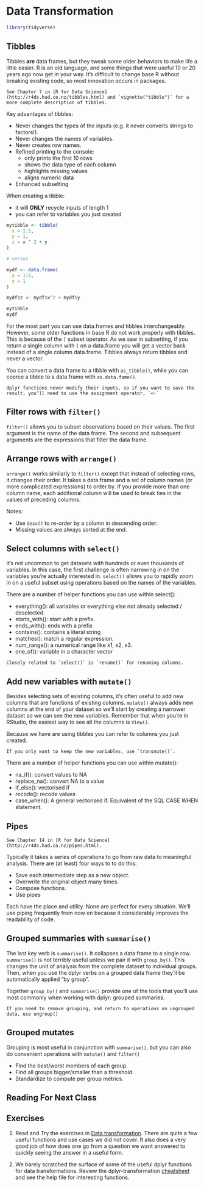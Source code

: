 # Data Transformation

```r
library(tidyverse)
```

## Tibbles

Tibbles **are** data frames, but they tweak some older behaviors to make life a little easier. R is an old language, and some things that were useful 10 or 20 years ago now get in your way. It’s difficult to change base R without breaking existing code, so most innovation occurs in packages.

```block2
See Chapter 7 in [R for Data Science](http://r4ds.had.co.nz/tibbles.html) and `vignette("tibble")` for a more complete description of tibbles.
```


Key advantages of tibbles:

-    Never changes the types of the inputs (e.g. it never converts strings to factors!).
-    Never changes the names of variables.
-    Never creates row names.
-    Refined printing to the console:
     -   only prints the first 10 rows
     -   shows the data type of each column
     -   highlights missing values
     -   aligns numeric data
-   Enhanced subsetting

When creating a tibble:

-   it will **ONLY** recycle inputs of length 1
-   you can refer to variables you just created

```r
mytibble <- tibble(
  x = 1:5, 
  y = 1, 
  z = x ^ 2 + y
)

# versus

mydf <- data.frame(
  x = 1:5,
  y = 1
)

mydf$z <- mydf$x^2 + mydf$y

mytibble
mydf

```

For the most part you can use data.frames and tibbles interchangeably.  However, some older functions in base R do not work properly with tibbles.  This is because of the `[` subset operator.  As we saw in subsetting, if you return a single column with `[` on a data.frame you will get a vector back instead of a single column data.frame. Tibbles always return tibbles and never a vector. 

You can convert a data frame to a tibble with `as_tibble()`, while you can coerce a tibble to a data frame with `as.data.fame()`.

```block2
dplyr functions never modify their inputs, so if you want to save the result, you’ll need to use the assignment operator, `<-`
```

## Filter rows with `filter()`

`filter()` allows you to subset observations based on their values. The first argument is the name of the data frame. The second and subsequent arguments are the expressions that filter the data frame. 

## Arrange rows with `arrange()`

`arrange()` works similarly to `filter()` except that instead of selecting rows, it changes their order. It takes a data frame and a set of column names (or more complicated expressions) to order by. If you provide more than one column name, each additional column will be used to break ties in the values of preceding columns.

Notes:

-    Use `desc()` to re-order by a column in descending order:
-    Missing values are always sorted at the end.


## Select columns with `select()`

It’s not uncommon to get datasets with hundreds or even thousands of variables. In this case, the first challenge is often narrowing in on the variables you’re actually interested in. `select()` allows you to rapidly zoom in on a useful subset using operations based on the names of the variables.

There are a number of helper functions you can use within select():

-    everything(): all variables or everything else not already selected / deselected.
-    starts_with(): start with a prefix.
-    ends_with(): ends with a prefix
-    contains(): contains a literal string
-    matches(): match a regular expression. 
-    num_range(): a numerical range like x1, x2, x3.
-    one_of(): variable in a character vector

```block
Closely related to `select()` is `rename()` for renaming columns.
```


## Add new variables with `mutate()`

Besides selecting sets of existing columns, it’s often useful to add new columns that are functions of existing columns. `mutate()` always adds new columns at the end of your dataset so we’ll start by creating a narrower dataset so we can see the new variables. Remember that when you’re in RStudio, the easiest way to see all the columns is `View()`.

Because we have are using tibbles you can refer to columns you just created.

```block
If you only want to keep the new variables, use `transmute()`.
```

There are a number of helper functions you can use within mutate():

-    na_if(): convert values to NA
-    replace_na(): convert NA to a value
-    if_else(): vectorised if
-    recode(): recode values
-    case_when(): A general vectorised if. Equivalent of the SQL CASE WHEN statement. 


## Pipes

```block2
See Chapter 14 in [R for Data Science](http://r4ds.had.co.nz/pipes.html).
```

Typically it takes a series of operations to go from raw data to meaningful analysis. There are (at least) four ways to to do this:

-   Save each intermediate step as a new object.
-   Overwrite the original object many times.
-   Compose functions.
-   Use pipes

Each have the place and utility.  None are perfect for every situation.  We’ll use piping frequently from now on because it considerably improves the readability of code.

## Grouped summaries with `summarise()`

The last key verb is `summarise()`. It collapses a data frame to a single row.  `summarise()` is not terribly useful unless we pair it with `group_by()`. This changes the unit of analysis from the complete dataset to individual groups. Then, when you use the dplyr verbs on a grouped data frame they’ll be automatically applied “by group”. 

Together `group_by()` and `summarise()` provide one of the tools that you’ll use most commonly when working with dplyr: grouped summaries.

```block2
If you need to remove grouping, and return to operations on ungrouped data, use ungroup()
```

## Grouped mutates

Grouping is most useful in conjunction with `summarise()`, but you can also do convenient operations with `mutate()` and `filter()`

-    Find the best/worst members of each group.
-    Find all groups bigger/smaller than a threshold.
-    Standardize to compute per group metrics.

## Reading For Next Class



## Exercises

1. Read and Try the exercises in [Data transformation](https://r4ds.had.co.nz/transform.html).  There are quite a few useful functions and use cases we did not cover.  It also does a very good job of how does one go from a question we want answered to quickly seeing the answer in a useful form.

1. We barely scratched the surface of some of the useful dplyr functions for data transformations.  Review the dplyr-transformation [cheatsheet](https://www.rstudio.com/resources/cheatsheets/#dplyr) and see the help file for interesting functions.
